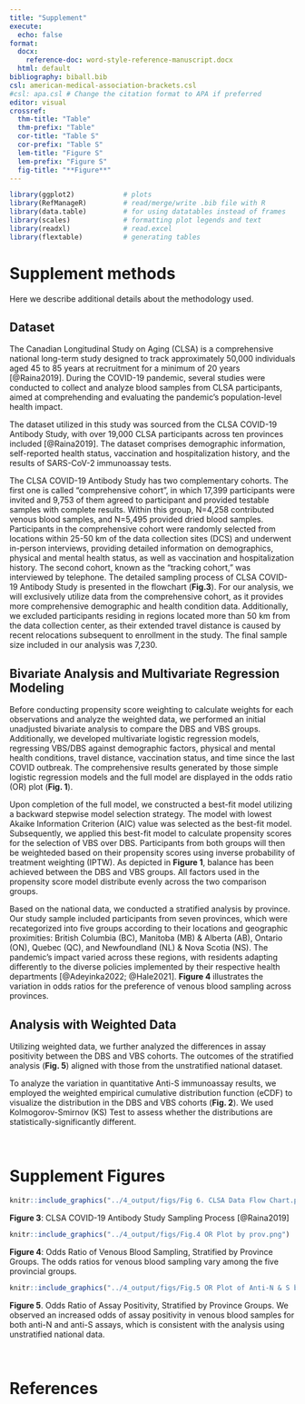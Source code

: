 ```yaml
---
title: "Supplement"
execute: 
  echo: false
format:
  docx: 
    reference-doc: word-style-reference-manuscript.docx
  html: default
bibliography: biball.bib
csl: american-medical-association-brackets.csl
#csl: apa.csl # Change the citation format to APA if preferred
editor: visual
crossref: 
  thm-title: "Table"
  thm-prefix: "Table"
  cor-title: "Table S"
  cor-prefix: "Table S"
  lem-title: "Figure S"
  lem-prefix: "Figure S"
  fig-title: "**Figure**"
---
```


```r
library(ggplot2)            # plots
library(RefManageR)         # read/merge/write .bib file with R
library(data.table)         # for using datatables instead of frames
library(scales)             # formatting plot legends and text
library(readxl)             # read.excel
library(flextable)          # generating tables
```

# Supplement methods

Here we describe additional details about the methodology used.

## Dataset

The Canadian Longitudinal Study on Aging (CLSA) is a comprehensive national long-term study designed to track approximately 50,000 individuals aged 45 to 85 years at recruitment for a minimum of 20 years [@Raina2019]. During the COVID-19 pandemic, several studies were conducted to collect and analyze blood samples from CLSA participants, aimed at comprehending and evaluating the pandemic's population-level health impact.

The dataset utilized in this study was sourced from the CLSA COVID-19 Antibody Study, with over 19,000 CLSA participants across ten provinces included [@Raina2019]. The dataset comprises demographic information, self-reported health status, vaccination and hospitalization history, and the results of SARS-CoV-2 immunoassay tests.

The CLSA COVID-19 Antibody Study has two complementary cohorts. The first one is called "comprehensive cohort", in which 17,399 participants were invited and 9,753 of them agreed to participant and provided testable samples with complete results. Within this group, N=4,258 contributed venous blood samples, and N=5,495 provided dried blood samples. Participants in the comprehensive cohort were randomly selected from locations within 25-50 km of the data collection sites (DCS) and underwent in-person interviews, providing detailed information on demographics, physical and mental health status, as well as vaccination and hospitalization history. The second cohort, known as the "tracking cohort," was interviewed by telephone. The detailed sampling process of CLSA COVID-19 Antibody Study is presented in the flowchart (**Fig.3**). For our analysis, we will exclusively utilize data from the comprehensive cohort, as it provides more comprehensive demographic and health condition data. Additionally, we excluded participants residing in regions located more than 50 km from the data collection center, as their extended travel distance is caused by recent relocations subsequent to enrollment in the study. The final sample size included in our analysis was 7,230.

## Bivariate Analysis and Multivariate Regression Modeling

Before conducting propensity score weighting to calculate weights for each observations and analyze the weighted data, we performed an initial unadjusted bivariate analysis to compare the DBS and VBS groups. Additionally, we developed multivariate logistic regression models, regressing VBS/DBS against demographic factors, physical and mental health conditions, travel distance, vaccination status, and time since the last COVID outbreak. The comprehensive results generated by those simple logistic regression models and the full model are displayed in the odds ratio (OR) plot (**Fig. 1**).

Upon completion of the full model, we constructed a best-fit model utilizing a backward stepwise model selection strategy. The model with lowest Akaike Information Criterion (AIC) value was selected as the best-fit model. Subsequently, we applied this best-fit model to calculate propensity scores for the selection of VBS over DBS. Participants from both groups will then be weighteded based on their propensity scores using inverse probability of treatment weighting (IPTW). As depicted in **Figure 1**, balance has been achieved between the DBS and VBS groups. All factors used in the propensity score model distribute evenly across the two comparison groups.

Based on the national data, we conducted a stratified analysis by province. Our study sample included participants from seven provinces, which were recategorized into five groups according to their locations and geographic proximities: British Columbia (BC), Manitoba (MB) & Alberta (AB), Ontario (ON), Quebec (QC), and Newfoundland (NL) & Nova Scotia (NS). The pandemic's impact varied across these regions, with residents adapting differently to the diverse policies implemented by their respective health departments [@Adeyinka2022; @Hale2021]. **Figure 4** illustrates the variation in odds ratios for the preference of venous blood sampling across provinces.

## Analysis with Weighted Data

Utilizing weighted data, we further analyzed the differences in assay positivity between the DBS and VBS cohorts. The outcomes of the stratified analysis (**Fig. 5**) aligned with those from the unstratified national dataset.

To analyze the variation in quantitative Anti-S immunoassay results, we employed the weighted empirical cumulative distribution function (eCDF) to visualize the distribution in the DBS and VBS cohorts (**Fig. 2**). We used Kolmogorov-Smirnov (KS) Test to assess whether the distributions are statistically-significantly different.

<br>

# Supplement Figures

```r
knitr::include_graphics("../4_output/figs/Fig 6. CLSA Data Flow Chart.png")
```

**Figure 3**: CLSA COVID-19 Antibody Study Sampling Process [@Raina2019]

```r
knitr::include_graphics("../4_output/figs/Fig.4 OR Plot by prov.png")
```

**Figure 4**: Odds Ratio of Venous Blood Sampling, Stratified by Province Groups. The odds ratios for venous blood sampling vary among the five provincial groups.

```r
knitr::include_graphics("../4_output/figs/Fig.5 OR Plot of Anti-N & S by prov.png")
```

**Figure 5**. Odds Ratio of Assay Positivity, Stratified by Province Groups. We observed an increased odds of assay positivity in venous blood samples for both anti-N and anti-S assays, which is consistent with the analysis using unstratified national data.

<br>

# References

::: {#refs}
:::
